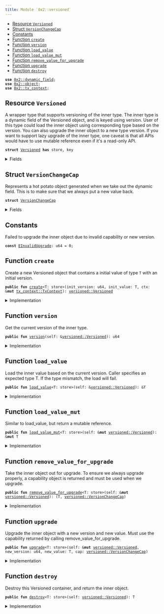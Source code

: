 ```yaml
---
title: Module `0x2::versioned`
---
```




-  [Resource `Versioned`](#0x2_versioned_Versioned)
-  [Struct `VersionChangeCap`](#0x2_versioned_VersionChangeCap)
-  [Constants](#@Constants_0)
-  [Function `create`](#0x2_versioned_create)
-  [Function `version`](#0x2_versioned_version)
-  [Function `load_value`](#0x2_versioned_load_value)
-  [Function `load_value_mut`](#0x2_versioned_load_value_mut)
-  [Function `remove_value_for_upgrade`](#0x2_versioned_remove_value_for_upgrade)
-  [Function `upgrade`](#0x2_versioned_upgrade)
-  [Function `destroy`](#0x2_versioned_destroy)


<pre><code><b>use</b> <a href="../iota-framework/dynamic_field.md#0x2_dynamic_field">0x2::dynamic_field</a>;
<b>use</b> <a href="../iota-framework/object.md#0x2_object">0x2::object</a>;
<b>use</b> <a href="../iota-framework/tx_context.md#0x2_tx_context">0x2::tx_context</a>;
</code></pre>



<Link id="0x2_versioned_Versioned"></Link>

## Resource `Versioned`

A wrapper type that supports versioning of the inner type.
The inner type is a dynamic field of the Versioned object, and is keyed using version.
User of this type could load the inner object using corresponding type based on the version.
You can also upgrade the inner object to a new type version.
If you want to support lazy upgrade of the inner type, one caveat is that all APIs would have
to use mutable reference even if it's a read-only API.


<pre><code><b>struct</b> <a href="../iota-framework/versioned.md#0x2_versioned_Versioned">Versioned</a> <b>has</b> store, key
</code></pre>



<details>
<summary>Fields</summary>


<dl>
<dt>
<code>id: <a href="../iota-framework/object.md#0x2_object_UID">object::UID</a></code>
</dt>
<dd>

</dd>
<dt>
<code>version: u64</code>
</dt>
<dd>

</dd>
</dl>


</details>

<Link id="0x2_versioned_VersionChangeCap"></Link>

## Struct `VersionChangeCap`

Represents a hot potato object generated when we take out the dynamic field.
This is to make sure that we always put a new value back.


<pre><code><b>struct</b> <a href="../iota-framework/versioned.md#0x2_versioned_VersionChangeCap">VersionChangeCap</a>
</code></pre>



<details>
<summary>Fields</summary>


<dl>
<dt>
<code>versioned_id: <a href="../iota-framework/object.md#0x2_object_ID">object::ID</a></code>
</dt>
<dd>

</dd>
<dt>
<code>old_version: u64</code>
</dt>
<dd>

</dd>
</dl>


</details>

<Link id="@Constants_0"></Link>

## Constants


<Link id="0x2_versioned_EInvalidUpgrade"></Link>

Failed to upgrade the inner object due to invalid capability or new version.


<pre><code><b>const</b> <a href="../iota-framework/versioned.md#0x2_versioned_EInvalidUpgrade">EInvalidUpgrade</a>: u64 = 0;
</code></pre>



<Link id="0x2_versioned_create"></Link>

## Function `create`

Create a new Versioned object that contains a initial value of type <code>T</code> with an initial version.


<pre><code><b>public</b> <b>fun</b> <a href="../iota-framework/versioned.md#0x2_versioned_create">create</a>&lt;T: store&gt;(init_version: u64, init_value: T, ctx: &<b>mut</b> <a href="../iota-framework/tx_context.md#0x2_tx_context_TxContext">tx_context::TxContext</a>): <a href="../iota-framework/versioned.md#0x2_versioned_Versioned">versioned::Versioned</a>
</code></pre>



<details>
<summary>Implementation</summary>


<pre><code><b>public</b> <b>fun</b> <a href="../iota-framework/versioned.md#0x2_versioned_create">create</a>&lt;T: store&gt;(init_version: u64, init_value: T, ctx: &<b>mut</b> TxContext): <a href="../iota-framework/versioned.md#0x2_versioned_Versioned">Versioned</a> {
    <b>let</b> <b>mut</b> self = <a href="../iota-framework/versioned.md#0x2_versioned_Versioned">Versioned</a> {
        id: <a href="../iota-framework/object.md#0x2_object_new">object::new</a>(ctx),
        version: init_version,
    };
    <a href="../iota-framework/dynamic_field.md#0x2_dynamic_field_add">dynamic_field::add</a>(&<b>mut</b> self.id, init_version, init_value);
    self
}
</code></pre>



</details>

<Link id="0x2_versioned_version"></Link>

## Function `version`

Get the current version of the inner type.


<pre><code><b>public</b> <b>fun</b> <a href="../iota-framework/versioned.md#0x2_versioned_version">version</a>(self: &<a href="../iota-framework/versioned.md#0x2_versioned_Versioned">versioned::Versioned</a>): u64
</code></pre>



<details>
<summary>Implementation</summary>


<pre><code><b>public</b> <b>fun</b> <a href="../iota-framework/versioned.md#0x2_versioned_version">version</a>(self: &<a href="../iota-framework/versioned.md#0x2_versioned_Versioned">Versioned</a>): u64 {
    self.version
}
</code></pre>



</details>

<Link id="0x2_versioned_load_value"></Link>

## Function `load_value`

Load the inner value based on the current version. Caller specifies an expected type T.
If the type mismatch, the load will fail.


<pre><code><b>public</b> <b>fun</b> <a href="../iota-framework/versioned.md#0x2_versioned_load_value">load_value</a>&lt;T: store&gt;(self: &<a href="../iota-framework/versioned.md#0x2_versioned_Versioned">versioned::Versioned</a>): &T
</code></pre>



<details>
<summary>Implementation</summary>


<pre><code><b>public</b> <b>fun</b> <a href="../iota-framework/versioned.md#0x2_versioned_load_value">load_value</a>&lt;T: store&gt;(self: &<a href="../iota-framework/versioned.md#0x2_versioned_Versioned">Versioned</a>): &T {
    <a href="../iota-framework/dynamic_field.md#0x2_dynamic_field_borrow">dynamic_field::borrow</a>(&self.id, self.version)
}
</code></pre>



</details>

<Link id="0x2_versioned_load_value_mut"></Link>

## Function `load_value_mut`

Similar to load_value, but return a mutable reference.


<pre><code><b>public</b> <b>fun</b> <a href="../iota-framework/versioned.md#0x2_versioned_load_value_mut">load_value_mut</a>&lt;T: store&gt;(self: &<b>mut</b> <a href="../iota-framework/versioned.md#0x2_versioned_Versioned">versioned::Versioned</a>): &<b>mut</b> T
</code></pre>



<details>
<summary>Implementation</summary>


<pre><code><b>public</b> <b>fun</b> <a href="../iota-framework/versioned.md#0x2_versioned_load_value_mut">load_value_mut</a>&lt;T: store&gt;(self: &<b>mut</b> <a href="../iota-framework/versioned.md#0x2_versioned_Versioned">Versioned</a>): &<b>mut</b> T {
    <a href="../iota-framework/dynamic_field.md#0x2_dynamic_field_borrow_mut">dynamic_field::borrow_mut</a>(&<b>mut</b> self.id, self.version)
}
</code></pre>



</details>

<Link id="0x2_versioned_remove_value_for_upgrade"></Link>

## Function `remove_value_for_upgrade`

Take the inner object out for upgrade. To ensure we always upgrade properly, a capability object is returned
and must be used when we upgrade.


<pre><code><b>public</b> <b>fun</b> <a href="../iota-framework/versioned.md#0x2_versioned_remove_value_for_upgrade">remove_value_for_upgrade</a>&lt;T: store&gt;(self: &<b>mut</b> <a href="../iota-framework/versioned.md#0x2_versioned_Versioned">versioned::Versioned</a>): (T, <a href="../iota-framework/versioned.md#0x2_versioned_VersionChangeCap">versioned::VersionChangeCap</a>)
</code></pre>



<details>
<summary>Implementation</summary>


<pre><code><b>public</b> <b>fun</b> <a href="../iota-framework/versioned.md#0x2_versioned_remove_value_for_upgrade">remove_value_for_upgrade</a>&lt;T: store&gt;(self: &<b>mut</b> <a href="../iota-framework/versioned.md#0x2_versioned_Versioned">Versioned</a>): (T, <a href="../iota-framework/versioned.md#0x2_versioned_VersionChangeCap">VersionChangeCap</a>) {
    (
        <a href="../iota-framework/dynamic_field.md#0x2_dynamic_field_remove">dynamic_field::remove</a>(&<b>mut</b> self.id, self.version),
        <a href="../iota-framework/versioned.md#0x2_versioned_VersionChangeCap">VersionChangeCap</a> {
            versioned_id: <a href="../iota-framework/object.md#0x2_object_id">object::id</a>(self),
            old_version: self.version,
        }
    )
}
</code></pre>



</details>

<Link id="0x2_versioned_upgrade"></Link>

## Function `upgrade`

Upgrade the inner object with a new version and new value. Must use the capability returned
by calling remove_value_for_upgrade.


<pre><code><b>public</b> <b>fun</b> <a href="../iota-framework/versioned.md#0x2_versioned_upgrade">upgrade</a>&lt;T: store&gt;(self: &<b>mut</b> <a href="../iota-framework/versioned.md#0x2_versioned_Versioned">versioned::Versioned</a>, new_version: u64, new_value: T, cap: <a href="../iota-framework/versioned.md#0x2_versioned_VersionChangeCap">versioned::VersionChangeCap</a>)
</code></pre>



<details>
<summary>Implementation</summary>


<pre><code><b>public</b> <b>fun</b> <a href="../iota-framework/versioned.md#0x2_versioned_upgrade">upgrade</a>&lt;T: store&gt;(self: &<b>mut</b> <a href="../iota-framework/versioned.md#0x2_versioned_Versioned">Versioned</a>, new_version: u64, new_value: T, cap: <a href="../iota-framework/versioned.md#0x2_versioned_VersionChangeCap">VersionChangeCap</a>) {
    <b>let</b> <a href="../iota-framework/versioned.md#0x2_versioned_VersionChangeCap">VersionChangeCap</a> { versioned_id, old_version } = cap;
    <b>assert</b>!(versioned_id == <a href="../iota-framework/object.md#0x2_object_id">object::id</a>(self), <a href="../iota-framework/versioned.md#0x2_versioned_EInvalidUpgrade">EInvalidUpgrade</a>);
    <b>assert</b>!(old_version &lt; new_version, <a href="../iota-framework/versioned.md#0x2_versioned_EInvalidUpgrade">EInvalidUpgrade</a>);
    <a href="../iota-framework/dynamic_field.md#0x2_dynamic_field_add">dynamic_field::add</a>(&<b>mut</b> self.id, new_version, new_value);
    self.version = new_version;
}
</code></pre>



</details>

<Link id="0x2_versioned_destroy"></Link>

## Function `destroy`

Destroy this Versioned container, and return the inner object.


<pre><code><b>public</b> <b>fun</b> <a href="../iota-framework/versioned.md#0x2_versioned_destroy">destroy</a>&lt;T: store&gt;(self: <a href="../iota-framework/versioned.md#0x2_versioned_Versioned">versioned::Versioned</a>): T
</code></pre>



<details>
<summary>Implementation</summary>


<pre><code><b>public</b> <b>fun</b> <a href="../iota-framework/versioned.md#0x2_versioned_destroy">destroy</a>&lt;T: store&gt;(self: <a href="../iota-framework/versioned.md#0x2_versioned_Versioned">Versioned</a>): T {
    <b>let</b> <a href="../iota-framework/versioned.md#0x2_versioned_Versioned">Versioned</a> { <b>mut</b> id, version } = self;
    <b>let</b> ret = <a href="../iota-framework/dynamic_field.md#0x2_dynamic_field_remove">dynamic_field::remove</a>(&<b>mut</b> id, version);
    id.delete();
    ret
}
</code></pre>



</details>
